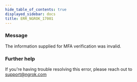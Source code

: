 ```yaml
---
hide_table_of_contents: true
displayed_sidebar: docs
title: ERR_NGROK_17001
---
```


### Message

The information supplied for MFA verification was invalid.

<ErrorDetails />

### Further help

If you're having trouble resolving this error, please reach out to [support@ngrok.com](mailto:support@ngrok.com?subject=Help%20with%20ERR_NGROK_17001)

